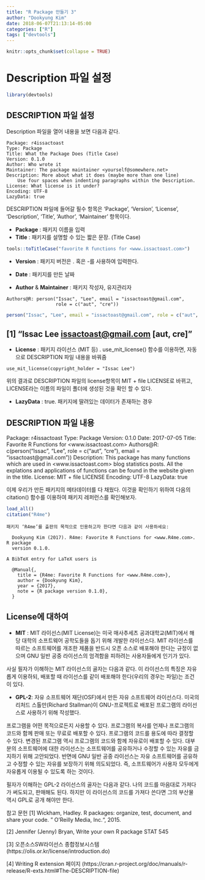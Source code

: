 ---
title: "R Package 만들기 3"
author: "Dookyung Kim"
date: 2018-06-07T21:13:14-05:00
categories: ["R"]
tags: ["devtools"]
---

```{r setup, include=FALSE}
knitr::opts_chunk$set(collapse = TRUE)
```

# Description 파일 설정

```{r}
library(devtools)
```

## DESCRIPTION 파일 설정

Description 파일을 열어 내용을 보면 다음과 같다.

```
Package: r4issactoast
Type: Package
Title: What the Package Does (Title Case)
Version: 0.1.0
Author: Who wrote it
Maintainer: The package maintainer <yourself@somewhere.net>
Description: More about what it does (maybe more than one line)
    Use four spaces when indenting paragraphs within the Description.
License: What license is it under?
Encoding: UTF-8
LazyData: true
```
DESCRIPTION 파일에 들어갈 필수 항목은 ‘Package’, ‘Version’, ‘License’, ‘Description’, ‘Title’, ‘Author’, ‘Maintainer’ 항목이다.

* __Package__ : 패키지 이름을 입력
* __Title__ : 패키지를 설명할 수 있는 짧은 문장. (Title Case)

```{r}
tools::toTitleCase("favorite R functions for <www.issactoast.com>")
```


* __Version__ : 패키지 버전은 . 혹은 -를 사용하여 입력한다.

* __Date__ : 패키지를 만든 날짜 

* __Author__ & __Maintainer__ : 패키지 작성자, 유지관리자

```
Authors@R: person("Issac", "Lee", email = "issactoast@gmail.com", 
                  role = c("aut", "cre"))
```

```{R}
person("Issac", "Lee", email = "issactoast@gmail.com", role = c("aut", "cre"))
```

## [1] "Issac Lee <issactoast@gmail.com> [aut, cre]"

* __License__ : 패키지 라이선스 (MIT 등) . use_mit_license() 함수를 이용하면, 자동으로 DESCRIPTION 파일 내용을 바꿔줌

```
use_mit_license(copyright_holder = "Issac Lee")
```

위의 결과로 DESCRIPTION 파일의 license항목이 MIT + file LICENSE로 바뀌고, LICENSE라는 이름의 파일이 폴더에 생성된 것을 확인 할 수 있다.

* __LazyData__ : true. 패키지에 딸려있는 데이터가 존재하는 경우


## DESCRIPTION 파일 내용

Package: r4issactoast
Type: Package
Version: 0.1.0
Date: 2017-07-05
Title: Favorite R Functions for <www.issactoast.com>
Authors@R: c(person("Issac", "Lee", role = c("aut", "cre"),
                     email = "issactoast@gmail.com"))
Description: This package has many functions which are used
    in <www.issactoast.com> blog statistics posts. All the explations
    and applications of functions can be found in the website given in the title.
License: MIT + file LICENSE
Encoding: UTF-8
LazyData: true

이제 우리가 만든 패키지의 메타데이터를 다 채웠다. 이것을 확인하기 위하여 다음의 citation() 함수를 이용하여 패키지 레퍼런스를 확인해보자.


```{r eval=FALSE}
load_all()
citation("R4me")
```

```
패키지 ‘R4me’를 출판의 목적으로 인용하고자 한다면 다음과 같이 사용하세요:

  Dookyung Kim (2017). R4me: Favorite R Functions for <www.R4me.com>. R package
  version 0.1.0.

A BibTeX entry for LaTeX users is

  @Manual{,
    title = {R4me: Favorite R Functions for <www.R4me.com>},
    author = {Dookyung Kim},
    year = {2017},
    note = {R package version 0.1.0},
  }
```

## License에 대하여

* __MIT__ : MIT 라이선스(MIT License)는 미국 매사추세츠 공과대학교(MIT)에서 해당 대학의 소프트웨어 공학도들을 돕기 위해 개발한 라이선스다. MIT 라이선스를 따르는 소프트웨어를 개조한 제품을 반드시 오픈 소스로 배포해야 한다는 규정이 없으며 GNU 일반 공중 라이선스의 엄격함을 피하려는 사용자들에게 인기가 있다.

사실 필자가 이해하는 MIT 라이선스의 골자는 다음과 같다. 이 라이선스의 특징은 자유롭게 이용하되, 배포할 때 라이선스를 같이 배포해야 한다(우리의 경우는 파일)는 조건이 있다.

* __GPL-2__: 자유 소프트웨어 재단(OSF)에서 만든 자유 소프트웨어 라이선스다. 미국의 리처드 스톨만(Richard Stallman)이 GNU-프로젝트로 배포된 프로그램의 라이선스로 사용하기 위해 작성했다.

프로그램을 어떤 목적으로든지 사용할 수 있다.
프로그램의 복사를 언제나 프로그램의 코드와 함께 판매 또는 무료로 배포할 수 있다.
프로그램의 코드를 용도에 따라 결정할 수 있다.
변경된 프로그램 역시 프로그램의 코드와 함께 자유로이 배포할 수 있다.
대부분의 소프트웨어에 대한 라이선스는 소프트웨어를 공유하거나 수정할 수 있는 자유를 금지하기 위해 고안되었다. 반면에 GNU 일반 공중 라이선스는 자유 소프트웨어를 공유하고 수정할 수 있는 자유를 보장하기 위해 의도되었다. 즉, 소프트웨어가 사용자 모두에게 자유롭게 이용될 수 있도록 하는 것이다.

필자가 이해하는 GPL-2 라이선스의 골자는 다음과 같다. 나의 코드를 마음대로 가져다가 써도되고, 판매해도 된다. 하지만 이 라이선스의 코드를 가져다 쓴다면 그의 부산물 역시 GPL로 공개 해야만 한다.


참고 문헌
[1] Wickham, Hadley. R packages: organize, test, document, and share your code. " O’Reilly Media, Inc.“, 2015.

[2] Jennifer (Jenny) Bryan, Write your own R package STAT 545

[3] 오픈소스SW라이선스 종합정보시스템 (https://olis.or.kr/license/introduction.do)

[4] Writing R extension 페이지 (https://cran.r-project.org/doc/manuals/r-release/R-exts.html#The-DESCRIPTION-file)

